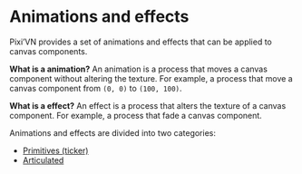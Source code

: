# Animations and effects

Pixi’VN provides a set of animations and effects that can be applied to canvas components.

**What is a animation?** An animation is a process that moves a canvas component without altering the texture. For example, a process that move a canvas component from `(0, 0)` to `(100, 100)`.

**What is a effect?** An effect is a process that alters the texture of a canvas component. For example, a process that fade a canvas component.

Animations and effects are divided into two categories:

* [Primitives (ticker)](/start/canvas-tickers.md)
* [Articulated](/start/canvas-articulated-animations-effects.md)

